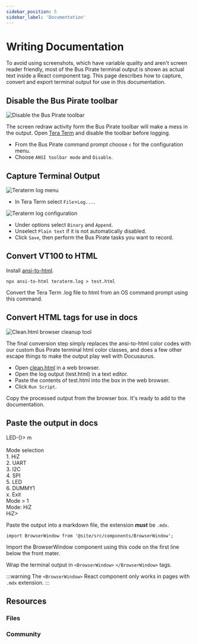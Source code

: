 ```yaml
---
sidebar_position: 5
sidebar_label: 'Documentation'
---
```


# Writing Documentation




<OldSiteWarning/>




To avoid using screenshots, which have variable quality and aren't screen reader friendly, most of the Bus Pirate terminal output is shown as actual text inside a React component tag. This page describes how to capture, convert and export terminal output for use in this documentation.

## Disable the Bus Pirate toolbar

![Disable the Bus Pirate toolbar](./img/docs-disabletoolbar.png)

The screen redraw activity form the Bus Pirate toolbar will make a mess in the output. Open [Tera Term](https://ttssh2.osdn.jp/index.html.en) and disable the toolbar before logging.

* From the Bus Pirate command prompt choose ```c``` for the configuration menu. 
* Choose ```ANSI toolbar mode``` and ```Disable```.

## Capture Terminal Output
![Teraterm log menu](./img/teraterm-log.png)

* In Tera Term select ```File```>```Log...```.

![Teraterm log configuration](./img/teraterm-logsettings.png)

* Under options select ```Binary``` and ```Append```. 
* Unselect ```Plain text``` if it is not automatically disabled. 
* Click ```Save```, then perform the Bus Pirate tasks you want to record.

## Convert VT100 to HTML

Install [ansi-to-html](https://www.npmjs.com/package/ansi-to-html).

```
npx ansi-to-html teraterm.log > test.html
```

Convert the Tera Term .log file to html from an OS command prompt using this command.

## Convert HTML tags for use in docs
![Clean.html browser cleanup tool](./img/docs-cleanhtml.png)


The final conversion step simply replaces the ansi-to-html color codes with our custom Bus Pirate terminal html color classes, and does a few other escape things to make the output play well with Docusaurus.

* Open [clean.html](pathname:///clean.html) in a web browser. 
* Open the log output (test.html) in a text editor. 
* Paste the contents of test.html into the box in the web browser.
* Click ```Run Script```.

Copy the processed output from the browser box. It's ready to add to the documentation.

## Paste the output in docs

<BrowserWindow>
<span className="BP_COLOR_PROMPT_TEXT">LED-()></span> m<br/>
<span className="BP_COLOR_INFO_TEXT"><br/>
<span className="BP_COLOR_INFO_TEXT">Mode selection</span></span><br/>
 1. <span className="BP_COLOR_INFO_TEXT">HiZ</span><br/>
 2. <span className="BP_COLOR_INFO_TEXT">UART</span><br/>
 3. <span className="BP_COLOR_INFO_TEXT">I2C</span><br/>
 4. <span className="BP_COLOR_INFO_TEXT">SPI</span><br/>
 5. <span className="BP_COLOR_INFO_TEXT">LED</span><br/>
 6. <span className="BP_COLOR_INFO_TEXT">DUMMY1</span><br/>
 x. <span className="BP_COLOR_INFO_TEXT">Exit</span><br/>
<span className="BP_COLOR_PROMPT_TEXT">Mode ></span> 1<br/>
<span className="BP_COLOR_INFO_TEXT">Mode:</span> HiZ<br/>
<span className="BP_COLOR_PROMPT_TEXT">HiZ></span>
</BrowserWindow>

Paste the output into a markdown file, the extension ***must*** be ```.mdx```. 

```
import BrowserWindow from '@site/src/components/BrowserWindow';
```
Import the BrowserWindow component using this code on the first line below the front mater.

Wrap the terminal output in ```<BrowserWindow>``` ```</BrowserWindow>``` tags.

:::warning
The ```<BrowserWindow>``` React component only works in pages with ```.mdx``` extension.
:::

## Resources

### Files

<FooterFiles/>

### Community

<FooterCommunity/>

